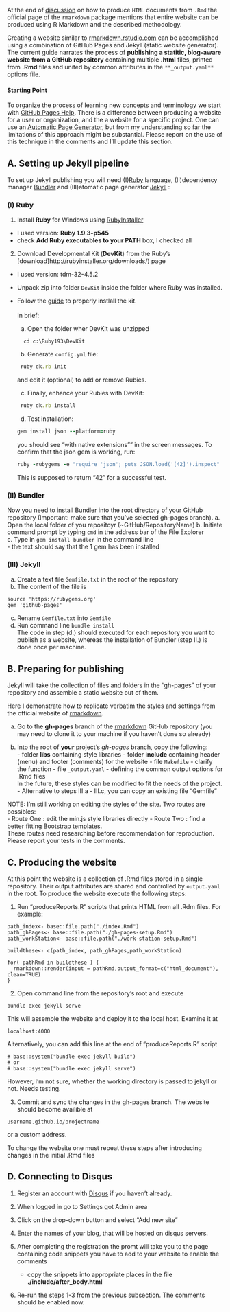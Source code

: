 At the end of [discussion](http://rmarkdown.rstudio.com/html_document_format.html#creating-a-website) on how to produce <code>HTML</code> documents from <code>.Rmd</code> the official page of the <code>rmarkdown</code> package mentions that entire website can be produced using R Markdown and the described methodology. 

Creating a website similar to [rmarkdown.rstudio.com](rmarkdown.rstudio.com) can be accomplished using a combination of GitHub Pages and Jekyll (static website generator). The current guide narrates the process of  **publishing a statitic, blog-aware website from a GitHub repository** containing multiple **.html** files, printed from  **.Rmd** files and united by common attributes in the <code>**_output.yaml**</code>  options file.

#### Starting Point

To organize the process of learning new concepts and terminology we start with  [GitHub Pages Help](https://help.github.com/categories/20/articles). There is a difference between producing a website for a user or organization, and the a website for a specific project. One can use an  [Automatic Page Generator](https://help.github.com/articles/creating-pages-with-the-automatic-generator), but from my understanding so far the limitations of this approach might be substantial. Please report on the use of this technique in the comments and I'll update this section.  
  
## A. Setting up Jekyll pipeline

To set up Jekyll publishing  you will need (I)[Ruby](https://www.ruby-lang.org/en/) language, (II)dependency manager [Bundler](http://bundler.io/) and (III)atomatic page generator [Jekyll](jekyllrb.com) :  

### (I) Ruby  
  1. Install **Ruby** for Windows using [RubyInstaller](https://www.ruby-lang.org/en/installation/#rubyinstaller)  
  - I used version: **Ruby 1.9.3-p545**
  - check **Add Ruby executables to your PATH** box, I checked all

  2. Download Developmental Kit (**DevKit**) from the Ruby's [download]http://rubyinstaller.org/downloads/) page
  - I used version: tdm-32-4.5.2
  - Unpack zip into folder <code>DevKit</code> inside the folder where Ruby was installed.  
  - Follow the [guide](https://github.com/oneclick/rubyinstaller/wiki/Development-kit) to properly instlall the kit.</br>   
In brief:  
    a. Open the folder wher DevKit was unzipped  
```
  cd c:\Ruby193\DevKit 
```  
    b. Generate <code>config.yml</code> file:    
```ruby
 ruby dk.rb init
```  
 and edit it (optional) to add or remove Rubies. 
 
    c. Finally, enhance your Rubies with DevKit:   
```ruby
 ruby dk.rb install
```  
    d. Test installation: 
```ruby
gem install json --platform=ruby
```  
you should see "with native extensions"" in the screen messages. To confirm that the json gem is working, run:
```ruby
ruby -rubygems -e "require 'json'; puts JSON.load('[42]').inspect"
```  
This is supposed to return "42" for a successful test.

 
### (II) Bundler  
  Now you need to install Bundler into the root directory of your GitHub repository (Important: make sure that you've selected gh-pages branch). 
  a. Open the local folder of you repositoyr (~GitHub/RepositoryName) 
  b. Initiate command prompt by typing <code>cmd</code> in the address bar of the File Explorer  
  c. Type in <code>gem install bundler</code> in the command line  
    - the text should say that the 1 gem has been installed  
  
### (III) Jekyll  
  a. Create a text file <code>Gemfile.txt</code> in the root of the repository
  b. The content of the file is
```
source 'https://rubygems.org'
gem 'github-pages'
```
  c. Rename <code>Gemfile.txt</code> into <code>Gemfile</code>   
  d. Run command line <code>bundle install</code>  
The code in step (d.) should executed for each repository you want to publish as a website, whereas the installation of Bundler (step II.) is done once per machine.
    
## B. Preparing for publishing
 Jekyll will take the collection of files and folders in the "gh-pages" of your repository and assemble a static website out of them. 
 
 
 Here I demonstrate how to replicate verbatim the styles and settings from the official website of [rmarkdown](https://github.com/rstudio/rmarkdown/tree/gh-pages).

  a. Go to the **gh-pages** branch of the [rmarkdown](https://github.com/rstudio/rmarkdown/tree/gh-pages) GitHub repository (you may need to clone it to your machine if you haven't done so already)

  b. Into the root of **your** project's _gh-pages_ branch, copy the following:  
    - folder **libs** containing style libraries
    - folder **include** containing header (menu) and footer (comments) for the website
    - file <code>Makefile</code> - clarify the function
    - file <code>_output.yaml</code> - defining the common output options for .Rmd files     
    In the future, these styles can be modified to fit the needs of the project.
    - Alternative to steps III.a - III.c, you can copy an existing file "Gemfile"
  
  NOTE: I'm still working on editing the styles of the site. Two routes are possibles:  
    - Route One : edit the min.js style libraries directly
    - Route Two : find a better fitting Bootstrap templates.  
  These routes need researching before recommendation for reproduction. Please report your tests in the comments. 
  
## C. Producing the website

At this point the website is a collection of .Rmd files stored in a single repository. Their output attributes are shared and controlled by <code>output.yaml</code> in the root.  To produce the website execute the following steps:

1. Run "produceReports.R" scripts that  prints HTML from all .Rdm files. For example:  

```
path_index<- base::file.path("./index.Rmd")
path_ghPages<- base::file.path("./gh-pages-setup.Rmd")
path_workStation<- base::file.path("./work-station-setup.Rmd")

buildthese<- c(path_index, path_ghPages,path_workStation)

for( pathRmd in buildthese ) {
  rmarkdown::render(input = pathRmd,output_format=c("html_document"), clean=TRUE)
}
```

2. Open command line from the repository's root and execute
```
bundle exec jekyll serve
```
This will assemble the website and deploy it to the local host. Examine it at
```
localhost:4000
```
Alternatively, you can add this line at the end of "produceReports.R" script
```
# base::system("bundle exec jekyll build") 
# or
# base::system("bundle exec jekyll serve")
```
However, I'm not sure, whether the working directory is passed to jekyll or not. Needs testing. 


3. Commit and sync the changes in the gh-pages branch. The website should become availible at 
```
username.github.io/projectname
```
or a custom address.

To change the website one must repeat these steps after introducing changes in the initial .Rmd files


## D. Connecting to Disqus

1. Register an account with [Disqus](disqus.com) if you haven't already.

2. When logged in go to Settings got Admin area 

3. Click on the drop-down button and select "Add new site"

4. Enter the names of your blog, that will be hosted on disqus servers.

5. After completing the registration the promt will take you to the page containing code snippets you have to add to your website to enable the comments
   - copy the snippets into appropriate places in the file **./include/after_body.html**
  
6. Re-run the steps 1-3 from the previous subsection. The comments should be enabled now.
